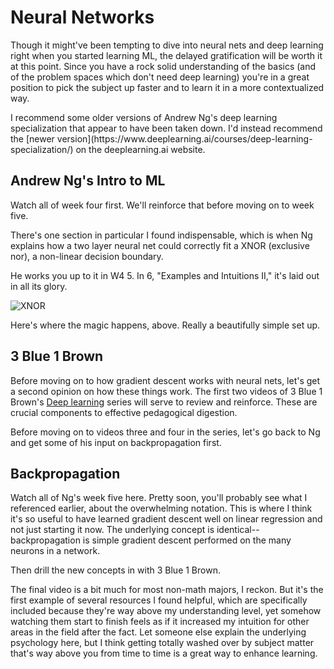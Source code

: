 
# Neural Networks

Though it might've been tempting to dive into neural nets and deep learning right when you started learning ML, the delayed gratification will be worth it at this point. Since you have a rock solid understanding of the basics (and of the problem spaces which don't need deep learning) you're in a great position to pick the subject up faster and to learn it in a more contextualized way.

<Callout type="warning" emoji="⚠️">
  I recommend some older versions of Andrew Ng's deep learning specialization
  that appear to have been taken down. I'd instead recommend the [newer
  version](https://www.deeplearning.ai/courses/deep-learning-specialization/) on
  the deeplearning.ai website.
</Callout>

## Andrew Ng's Intro to ML

Watch all of week four first. We'll reinforce that before moving on to week five.

<YouTubeVid id="mcnvIWDnPns" />

There's one section in particular I found indispensable, which is when Ng explains how a two layer neural net could correctly fit a XNOR (exclusive nor), a non-linear decision boundary.

He works you up to it in W4 5. In 6, "Examples and Intuitions II," it's laid out in all its glory.

![XNOR](./xnor.png)

Here's where the magic happens, above. Really a beautifully simple set up.

## 3 Blue 1 Brown

Before moving on to how gradient descent works with neural nets, let's get a second opinion on how these things work. The first two videos of 3 Blue 1 Brown's [Deep learning](https://www.youtube.com/watch?v=aircAruvnKk&list=PLZHQObOWTQDNU6R1_67000Dx_ZCJB-3pi) series will serve to review and reinforce. These are crucial components to effective pedagogical digestion.

<YouTubeVid id="aircAruvnKk" />

<YouTubeVid id="IHZwWFHWa-w" />

Before moving on to videos three and four in the series, let's go back to Ng and
get some of his input on backpropagation first.

## Backpropagation

Watch all of Ng's week five here. Pretty soon, you'll probably see what I referenced earlier, about the overwhelming notation. This is where I think it's so useful to have learned gradient descent well on linear regression and not just starting it now. The underlying concept is identical--backpropagation is simple gradient descent performed on the many neurons in a network.

<YouTubeVid id="18X68kLAfKY" />

Then drill the new concepts in with 3 Blue 1 Brown.

<YouTubeVid id="Ilg3gGewQ5U" />

The final video is a bit much for most non-math majors, I reckon. But it's the first example of several resources I found helpful, which are specifically included because they're way above my understanding level, yet somehow watching them start to finish feels as if it increased my intuition for other areas in the field after the fact. Let someone else explain the underlying psychology here, but I think getting totally washed over by subject matter that's way above you from time to time is a great way to enhance learning.

<YouTubeVid id="tIeHLnjs5U8" />
